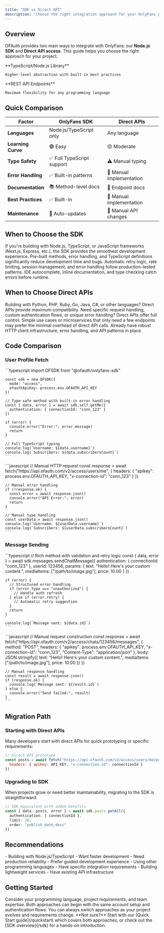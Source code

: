 ```yaml
---
title: "SDK vs Direct API"
description: "Choose the right integration approach for your OnlyFans project"
---
```


## Overview

OFAuth provides two main ways to integrate with OnlyFans: our **Node.js SDK** and **Direct API access**. This guide helps you choose the right approach for your project.

<CardGroup cols={2}>
  <Card title="OnlyFans SDK" icon="code" href="/sdk">
    **TypeScript/Node.js Library**
    
    Higher-level abstraction with built-in best practices
  </Card>
  <Card title="Direct APIs" icon="api" href="/guides/access">
    **REST API Endpoints**
    
    Maximum flexibility for any programming language
  </Card>
</CardGroup>

## Quick Comparison

| Factor | OnlyFans SDK | Direct APIs |
|--------|-------------|-------------|
| **Languages** | Node.js/TypeScript only | Any language |
| **Learning Curve** | 🟢 Easy | 🟡 Moderate |
| **Type Safety** | ✅ Full TypeScript support | ⚠️ Manual typing |
| **Error Handling** | ✅ Built-in patterns | 🔨 Manual implementation |
| **Documentation** | 📚 Method-level docs | 📖 Endpoint docs |
| **Best Practices** | ✅ Built-in | 🔨 Manual implementation |
| **Maintenance** | 🔄 Auto-updates | 🔨 Manual API changes |

## When to Choose the SDK

<AccordionGroup>
  <Accordion title="✅ Perfect for Node.js Projects">
    If you're building with Node.js, TypeScript, or JavaScript frameworks (Next.js, Express, etc.), the SDK provides the smoothest development experience.
  </Accordion>
  
  <Accordion title="✅ Faster Development">
    Pre-built methods, error handling, and TypeScript definitions significantly reduce development time and bugs.
  </Accordion>
  
  <Accordion title="✅ Built-in Best Practices">
    Automatic retry logic, rate limiting, session management, and error handling follow production-tested patterns.
  </Accordion>
  
  <Accordion title="✅ Better Developer Experience">
    IDE autocomplete, inline documentation, and type checking catch errors before runtime.
  </Accordion>
</AccordionGroup>

## When to Choose Direct APIs

<AccordionGroup>
  <Accordion title="✅ Non-Node.js Languages">
    Building with Python, PHP, Ruby, Go, Java, C#, or other languages? Direct APIs provide maximum compatibility.
  </Accordion>
  
  <Accordion title="✅ Custom Requirements">
    Need specific request handling, custom authentication flows, or unique error handling? Direct APIs offer full control.
  </Accordion>
  
  <Accordion title="✅ Lightweight Integration">
    Simple use cases or microservices that only need a few endpoints may prefer the minimal overhead of direct API calls.
  </Accordion>
  
  <Accordion title="✅ Existing Architecture">
    Already have robust HTTP client infrastructure, error handling, and API patterns in place.
  </Accordion>
</AccordionGroup>

## Code Comparison

### User Profile Fetch

<Tabs>
  <Tab title="SDK (Node.js)">
    ```typescript
    import OFSDK from "@ofauth/onlyfans-sdk"
    
    const sdk = new OFSDK({
      mode: "access",
      ofauthApiKey: process.env.OFAUTH_API_KEY
    })
    
    // Type-safe method with built-in error handling
    const { data, error } = await sdk.self.getMe({
      authentication: { connectionId: "conn_123" }
    })
    
    if (error) {
      console.error("Error:", error.message)
      return
    }
    
    // Full TypeScript typing
    console.log(`Username: ${data.username}`)
    console.log(`Subscribers: ${data.subscribersCount}`)
    ```
  </Tab>
  
  <Tab title="Direct API (Any Language)">
    ```javascript
    // Manual HTTP request
    const response = await fetch("https://api.ofauth.com/v2/access/users/me", {
      headers: {
        "apikey": process.env.OFAUTH_API_KEY,
        "x-connection-id": "conn_123"
      }
    })
    
    // Manual error handling
    if (!response.ok) {
      const error = await response.json()
      console.error("API Error:", error)
      return
    }
    
    // Manual type handling
    const userData = await response.json()
    console.log(`Username: ${userData.username}`)
    console.log(`Subscribers: ${userData.subscribersCount}`)
    ```
  </Tab>
</Tabs>

### Message Sending

<Tabs>
  <Tab title="SDK (Node.js)">
    ```typescript
    // Rich method with validation and retry logic
    const { data, error } = await sdk.messages.sendChatMessage({
      authentication: { connectionId: "conn_123" },
      userId: 123456,
      params: {
        text: "Hello! Here's your custom content.",
        mediaItems: ["/path/to/image.jpg"],
        price: 10.00
      }
    })
    
    if (error) {
      // Structured error handling
      if (error.type === "unauthorized") {
        // Handle auth refresh
      } else if (error.retry) {
        // Automatic retry suggestion
      }
      return
    }
    
    console.log(`Message sent: ${data.id}`)
    ```
  </Tab>
  
  <Tab title="Direct API (Any Language)">
    ```javascript
    // Manual request construction
    const response = await fetch("https://api.ofauth.com/v2/access/chats/123456/messages", {
      method: "POST",
      headers: {
        "apikey": process.env.OFAUTH_API_KEY,
        "x-connection-id": "conn_123",
        "Content-Type": "application/json"
      },
      body: JSON.stringify({
        text: "Hello! Here's your custom content.",
        mediaItems: ["/path/to/image.jpg"],
        price: 10.00
      })
    })
    
    // Manual response handling
    const result = await response.json()
    if (response.ok) {
      console.log(`Message sent: ${result.id}`)
    } else {
      console.error("Send failed:", result)
    }
    ```
  </Tab>
</Tabs>

## Migration Path

### Starting with Direct APIs

Many developers start with direct APIs for quick prototyping or specific requirements:

```javascript
// Direct API prototype
const posts = await fetch("https://api.ofauth.com/v2/access/users/me/posts", {
  headers: { apikey: API_KEY, "x-connection-id": connectionId }
})
```

### Upgrading to SDK

When projects grow or need better maintainability, migrating to the SDK is straightforward:

```typescript
// SDK equivalent with added benefits
const { data: posts, error } = await sdk.posts.getAll({
  authentication: { connectionId },
  limit: 20,
  order: "publish_date_desc"
})
```

## Recommendations

<CardGroup cols={2}>
  <Card title="Choose SDK if:" icon="thumbs-up">
    - Building with Node.js/TypeScript
    - Want faster development
    - Need production reliability
    - Prefer guided development experience
  </Card>
  <Card title="Choose Direct APIs if:" icon="settings">
    - Using other programming languages
    - Have specific integration requirements
    - Building lightweight services
    - Have existing API infrastructure
  </Card>
</CardGroup>

## Getting Started

<Steps>
  <Step title="Assess Your Stack">
    Consider your programming language, project requirements, and team expertise.
  </Step>
  <Step title="Start Simple">
    Both approaches can begin with the same account setup and authentication flows.
  </Step>
  <Step title="Scale Appropriately">
    You can always switch approaches as your project evolves and requirements change.
  </Step>
</Steps>

<Info>
  **Not sure?** Start with our [Quick Start guide](/quickstart) which covers both approaches, or check out the [SDK overview](/sdk) for a hands-on introduction.
</Info> 